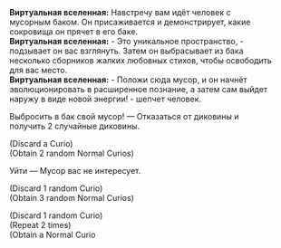 {{Диалог Начало}}
:'''Виртуальная вселенная:''' Навстречу вам идёт человек с мусорным баком. Он присаживается и демонстрирует, какие сокровища он прячет в его баке.
:'''Виртуальная вселенная:''' - Это уникальное пространство, - подзывает он вас взглянуть. Затем он выбрасывает из бака несколько сборников жалких любовных стихов, чтобы освободить для вас место.
:'''Виртуальная вселенная:''' - Положи сюда мусор, и он начнёт эволюционировать в расширенное познание, а затем сам выйдет наружу в виде новой энергии! - шепчет человек.
:{{Диалог|Звезда}} Выбросить в бак свой мусор! &mdash; Отказаться от диковины и получить 2 случайные диковины.
:;(Discard a Curio)
:;(Obtain 2 random Normal Curios)
:{{Диалог|Звезда}} Уйти &mdash; Мусор вас не интересует.
:{{SU Special Dialogue|Охота|Быстрее схватить, пока он не заметил!|Отказаться от случайной диковины и получить 3 случайные диковины.}}
:;(Discard 1 random Curio)
:;(Obtain 3 random Normal Curios)
:{{SU Special Dialogue|Память|Вы помните прошлое этого хлама|Отказаться от случайной диковины и получить 2 диковины.}}
:;(Discard 1 random Curio)
:;(Repeat 2 times)
:;(Obtain a Normal Curio
{{Диалог Конец}}